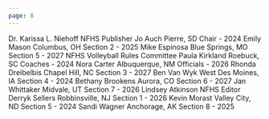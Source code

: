 ```yaml
---
page: 8
---
```


Dr. Karissa L. Niehoff NFHS Publisher Jo Auch Pierre, SD Chair - 2024 Emily Mason Columbus, OH Section 2 - 2025 Mike Espinosa Blue Springs, MO Section 5 - 2027 NFHS Volleyball Rules Committee Paula Kirkland Roebuck, SC Coaches - 2024 Nora Carter Albuquerque, NM Officials - 2026 Rhonda Dreibelbis Chapel Hill, NC Section 3 - 2027 Ben Van Wyk West Des Moines, IA Section 4 - 2024 Bethany Brookens Aurora, CO Section 6 - 2027 Jan Whittaker Midvale, UT Section 7 - 2026 Lindsey Atkinson NFHS Editor Derryk Sellers Robbinsville, NJ Section 1 - 2026 Kevin Morast Valley City, ND Section 5 - 2024 Sandi Wagner Anchorage, AK Section 8 - 2025